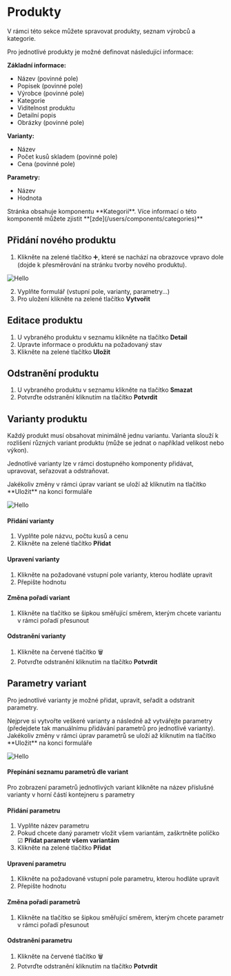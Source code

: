 
# Produkty

V rámci této sekce můžete spravovat produkty, seznam výrobců a kategorie.

Pro jednotlivé produkty je možné definovat následující informace:

**Základní informace:**
- Název (povinné pole)
- Popisek (povinné pole)
- Výrobce (povinné pole)
- Kategorie 
- Viditelnost produktu
- Detailní popis
- Obrázky (povinné pole)

**Varianty:**
- Název 
- Počet kusů skladem (povinné pole)
- Cena (povinné pole)

**Parametry:**
- Název
- Hodnota

<Callout type="info" emoji="💡">
   Stránka obsahuje komponentu **Kategorií**. Více informací o této komponentě můžete zjistit **[zde](/users/components/categories)**
</Callout>

## Přidání nového produktu

1. Klikněte na zelené tlačítko ➕, které se nachází na obrazovce vpravo dole (dojde k přesměrování na stránku tvorby nového produktu).

![Hello](/images/products.PNG)

2. Vyplňte formulář (vstupní pole, varianty, parametry...)
3. Pro uložení klikněte na zelené tlačítko **Vytvořit**

## Editace produktu

1. U vybraného produktu v seznamu klikněte na tlačítko **Detail**
2. Upravte informace o produktu na požadovaný stav
3. Klikněte na zelené tlačítko **Uložit**

## Odstranění produktu

1. U vybraného produktu v seznamu klikněte na tlačítko **Smazat**
2. Potvrďte odstranění kliknutím na tlačítko **Potvrdit**

## Varianty produktu

Každý produkt musí obsahovat minimálně jednu variantu. Varianta slouží k rozlišení různých variant produktu (může se jednat o například velikost nebo výkon).

Jednotlivé varianty lze v rámci dostupného komponenty přidávat, upravovat, seřazovat a odstraňovat.

<Callout type="warning" emoji="⚠">
   Jakékoliv změny v rámci úprav variant se uloží až kliknutím na tlačítko **Uložit** na konci formuláře
</Callout>


![Hello](/images/variant.PNG)

#### Přidání varianty

1. Vyplňte pole názvu, počtu kusů a cenu
2. Klikněte na zelené tlačítko **Přidat**

#### Upravení varianty

1. Klikněte na požadované vstupní pole varianty, kterou hodláte upravit
2. Přepište hodnotu

#### Změna pořadí variant

1. Klikněte na tlačítko se šipkou směřující směrem, kterým chcete variantu v rámci pořadí přesunout


#### Odstranění varianty

1. Klikněte na červené tlačítko 🗑
2. Potvrďte odstranění kliknutím na tlačítko **Potvrdit** 

## Parametry variant

Pro jednotlivé varianty je možné přidat, upravit, seřadit a odstranit parametry.

<Callout type="info" emoji="💡">
Nejprve si vytvořte veškeré varianty a následně až vytvářejte parametry (předejdete tak manuálnímu přidávání parametrů pro jednotlivé varianty).
</Callout>

<Callout type="warning" emoji="⚠">
   Jakékoliv změny v rámci úprav parametrů se uloží až kliknutím na tlačítko **Uložit** na konci formuláře
</Callout>

![Hello](/images/params.PNG)

#### Přepínání seznamu parametrů dle variant

Pro zobrazení parametrů jednotlivých variant klikněte na název příslušné varianty v horní částí kontejneru s parametry

#### Přidání parametru

1. Vyplňte název parametru
2. Pokud chcete daný parametr vložit všem variantám, zaškrtněte políčko ☑ **Přidat parametr všem variantám**
3. Klikněte na zelené tlačítko **Přidat**

#### Upravení parametru

1. Klikněte na požadované vstupní pole parametru, kterou hodláte upravit
2. Přepište hodnotu

#### Změna pořadí parametrů

1. Klikněte na tlačítko se šipkou směřující směrem, kterým chcete parametr v rámci pořadí přesunout


#### Odstranění parametru

1. Klikněte na červené tlačítko 🗑
2. Potvrďte odstranění kliknutím na tlačítko **Potvrdit**



